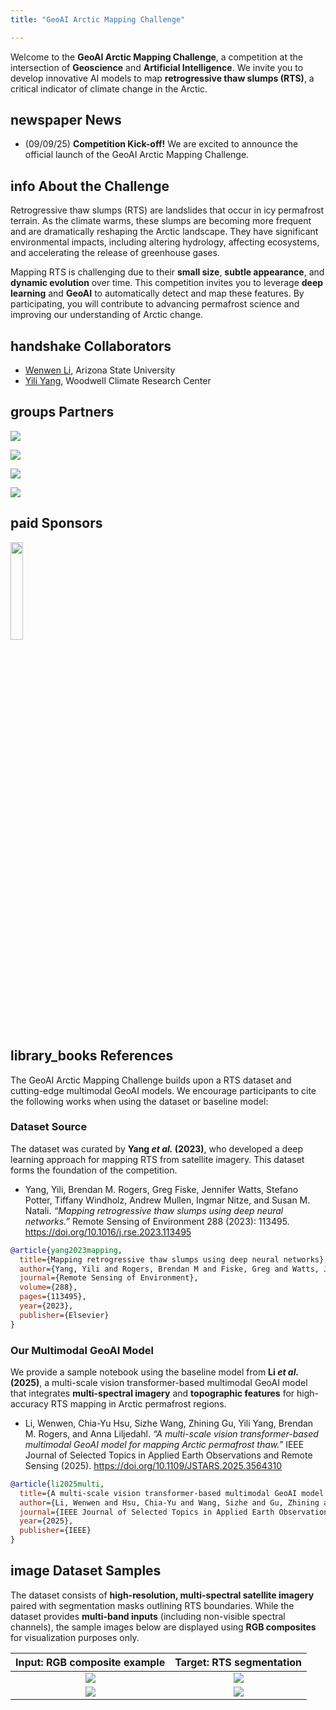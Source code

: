 ```yaml
---
title: "GeoAI Arctic Mapping Challenge"

---
```


Welcome to the **GeoAI Arctic Mapping Challenge**, a competition at the intersection of **Geoscience** and **Artificial Intelligence**. We invite you to develop innovative AI models to map **retrogressive thaw slumps (RTS)**, a critical indicator of climate change in the Arctic.

## <span class="material-symbols-outlined">newspaper</span> News

- (09/09/25) **Competition Kick-off!** We are excited to announce the official launch of the GeoAI Arctic Mapping Challenge. 

## <span class="material-symbols-outlined">info</span> About the Challenge

Retrogressive thaw slumps (RTS) are landslides that occur in icy permafrost terrain. As the climate warms, these slumps are becoming more frequent and are dramatically reshaping the Arctic landscape. They have significant environmental impacts, including altering hydrology, affecting ecosystems, and accelerating the release of greenhouse gases.

Mapping RTS is challenging due to their **small size**, **subtle appearance**, and **dynamic evolution** over time. This competition invites you to leverage **deep learning** and **GeoAI** to automatically detect and map these features. By participating, you will contribute to advancing permafrost science and improving our understanding of Arctic change.

## <span class="material-symbols-outlined">handshake</span> Collaborators

* [Wenwen Li](https://geoai4earth.github.io/), Arizona State University
* [Yili Yang](https://www.woodwellclimate.org/staff/yili-yang/), Woodwell Climate Research Center

## <span class="material-symbols-outlined">groups</span> Partners

::: {layout="[[30, 30, 25, 20]]"}

![](../assets/clients/ASU.png)

![](../assets/clients/Woodwell.png)

![](../assets/clients/ArcticDataCenter.png)

![](../assets/clients/Ncsa_logo.gif)

:::

## <span class="material-symbols-outlined">paid</span> Sponsors

![](../assets/clients/NSF.png){width=20%}

## <span class="material-symbols-outlined">library_books</span> References

The GeoAI Arctic Mapping Challenge builds upon a RTS dataset and cutting-edge multimodal GeoAI models. We encourage participants to cite the following works when using the dataset or baseline model:

### Dataset Source

The dataset was curated by **Yang *et al.* (2023)**, who developed a deep learning approach for mapping RTS from satellite imagery. This dataset forms the foundation of the competition.

* Yang, Yili, Brendan M. Rogers, Greg Fiske, Jennifer Watts, Stefano Potter, Tiffany Windholz, Andrew Mullen, Ingmar Nitze, and Susan M. Natali. *"Mapping retrogressive thaw slumps using deep neural networks."* Remote Sensing of Environment 288 (2023): 113495. [https://doi.org/10.1016/j.rse.2023.113495](https://doi.org/10.1016/j.rse.2023.113495)

```bibtex
@article{yang2023mapping,
  title={Mapping retrogressive thaw slumps using deep neural networks},
  author={Yang, Yili and Rogers, Brendan M and Fiske, Greg and Watts, Jennifer and Potter, Stefano and Windholz, Tiffany and Mullen, Andrew and Nitze, Ingmar and Natali, Susan M},
  journal={Remote Sensing of Environment},
  volume={288},
  pages={113495},
  year={2023},
  publisher={Elsevier}
}
```

### Our Multimodal GeoAI Model

We provide a sample notebook using the baseline model from **Li *et al.* (2025)**, a multi-scale vision transformer-based multimodal GeoAI model that integrates **multi-spectral imagery** and **topographic features** for high-accuracy RTS mapping in Arctic permafrost regions.

* Li, Wenwen, Chia-Yu Hsu, Sizhe Wang, Zhining Gu, Yili Yang, Brendan M. Rogers, and Anna Liljedahl. *"A multi-scale vision transformer-based multimodal GeoAI model for mapping Arctic permafrost thaw."* IEEE Journal of Selected Topics in Applied Earth Observations and Remote Sensing (2025). [https://doi.org/10.1109/JSTARS.2025.3564310](https://doi.org/10.1109/JSTARS.2025.3564310)

```bibtex
@article{li2025multi,
  title={A multi-scale vision transformer-based multimodal GeoAI model for mapping Arctic permafrost thaw},
  author={Li, Wenwen and Hsu, Chia-Yu and Wang, Sizhe and Gu, Zhining and Yang, Yili and Rogers, Brendan M and Liljedahl, Anna},
  journal={IEEE Journal of Selected Topics in Applied Earth Observations and Remote Sensing},
  year={2025},
  publisher={IEEE}
}
```

## <span class="material-symbols-outlined">image</span> Dataset Samples

The dataset consists of **high-resolution, multi-spectral satellite imagery** paired with segmentation masks outlining RTS boundaries. While the dataset provides **multi-band inputs** (including non-visible spectral channels), the sample images below are displayed using **RGB composites** for visualization purposes only.

| Input: RGB composite example | Target: RTS segmentation |
| :---: | :---: |
| ![](assets/rts_1_rgb.png) | ![](assets/rts_1_polygons.png) |
| ![](assets/rts_2_rgb.png) | ![](assets/rts_2_polygons.png) |


